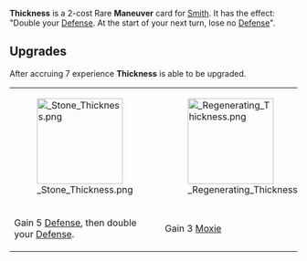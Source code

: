 {{Reupload}}

{{Card
|character = Smith
|rarity = Rare
|decktype = Battle
|cardtype = Maneuver
|keywords = [[Defense]]
|upgradeable = Yes
|expreq = 7
|upgrade1 = Stone Thickness
|upgrade2 = Regenerating Thickness}}

{{Quote|I unloaded my whole magazine into them, and the psycho just smiled! Who does that!?}}

'''Thickness''' is a 2-cost Rare '''Maneuver''' card for [[Smith]]. It has the effect: "Double your [[Defense]]. At the start of your next turn, lose no [[Defense]]".

==Upgrades==
After accruing 7 experience '''Thickness''' is able to be upgraded.

{| class="wikitable" style="text-align:center"
|-
|[[File: Stone Thickness.png|150px]]
|[[File: Regenerating Thickness.png|150px]]
|-
!Gain 5 [[Defense]], then double your [[Defense]].
!Gain 3 [[Moxie]]
|}